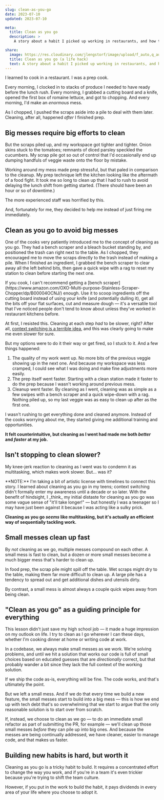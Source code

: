 ```yaml
---
slug: clean-as-you-go
date: 2023-07-10
updated: 2023-07-10

meta:
  title: Clean as you go
  description: >
    A story about a habit I picked up working in restaurants, and how the lesson I learned still helps me write better software to this day.

share:
  image: https://res.cloudinary.com/jlengstorf/image/upload/f_auto,q_auto/lwj/blog/clean-as-you-go.jpg
  title: Clean as you go (a life hack)
  text: A story about a habit I picked up working in restaurants, and how the lesson I learned still helps me write better software to this day.
---
```



<YouTube id="a7_kghlRfeI" />

I learned to cook in a restaurant. I was a prep cook.

Every morning, I clocked in to stacks of produce I needed to have ready before the lunch rush. Every morning, I grabbed a cutting board and a knife, opened the first box of romaine lettuce, and got to chopping. And every morning, I'd make an _enormous_ mess.

As I chopped, I pushed the scraps aside into a pile to deal with them later. Cleaning, after all, happened _after_ I finished prep.

## Big messes require big efforts to clean

But the scraps piled up, and my workspace got tighter and tighter. Onion skins stuck to the tomatoes; remnants of diced parsley speckled the cucumbers. My scrap pile got so out of control that I'd occasionally end up dumping handfuls of veggie waste onto the floor by mistake.

Working around my mess made prep stressful, but that paled in comparison to the cleanup. My prep technique left the kitchen looking like the aftermath of a food fight. It took me so long to clean up that I had to rush to avoid delaying the lunch shift from getting started. (There should have been an hour or so of downtime.)

The more experienced staff was horrified by this.

And, fortunately for me, they decided to help me instead of just firing me immediately.

## Clean as you go to avoid big messes

One of the cooks very patiently introduced me to the concept of cleaning as you go. They had a bench scraper and a bleach bucket standing by, and positioned the trash can right next to the table. As I chopped, they encouraged me to move the scraps directly to the trash instead of making a pile. When I finished an ingredient, I grabbed the bench scraper to clear away all the left behind bits, then gave a quick wipe with a rag to reset my station to clean before starting the next one.

<Aside>
  If you cook, I can't recommend getting a [bench
  scraper](https://www.amazon.com/OXO-Multi-purpose-Stainless-Scraper-Chopper/dp/B00004OCNJ/)
  enough. Use it to scoop ingredients off the cutting board instead of using
  your knife (and potentially dulling it), get all the bits off your flat
  surfaces, cut and measure dough — it's a versatile tool that I've noticed
  people don't tend to know about unless they've worked in restaurant kitchens
  before.
</Aside>

At first, I resisted this. Cleaning at each step _had_ to be slower, right? After all, [context switching is a terrible idea](https://www.jason.energy/context-switching/), and this was clearly going to make me even slower for sure.

But my options were to do it their way or get fired, so I stuck to it. And a few things happened:

1. The quality of my work went up. No more bits of the previous veggie showing up in the next one. And because my workspace was less cramped, I could see what I was doing and make fine adjustments more easily.
2. The prep itself went faster. Starting with a clean station made it faster to do the prep because I wasn't working around previous mess.
3. Cleanup went faster. By cleaning as I went, cleaning was as simple as a few swipes with a bench scraper and a quick wipe-down with a rag. Nothing piled up, so my last veggie was as easy to clean up after as the first one.

I wasn't rushing to get everything done and cleaned anymore. Instead of the cooks worrying about me, they started giving me additional training and opportunities.

**It felt counterintuitive, but cleaning as I went had made me both _better_ and _faster_ at my job.**

## Isn't stopping to clean slower?

My knee-jerk reaction to cleaning as I went was to condemn it as multitasking, which makes work slower. But... was it?

<Aside>
  **NOTE:** I'm taking a bit of artistic license with timelines to connect this
  story. I learned about cleaning as you go in my teens; context switching
  didn't formally enter my awareness until a decade or so later. With the
  benefit of hindsight, I _think_ my initial distaste for cleaning as you go was
  some vague sense of "it'll take longer!" — but honestly I was a teenager so I
  may have just been against it because I was acting like a sulky prick.
</Aside>

**Cleaning as you go _seems_ like multitasking, but it's actually an efficient way of sequentially tackling work.**

## Small messes clean up fast

By _not_ cleaning as we go, multiple messes compound on each other. A small mess is fast to clean, but a dozen or more small messes become a much bigger mess that's harder to clean up.

In food prep, the scrap pile might spill off the table. Wet scraps might dry to the table, making them far more difficult to clean up. A large pile has a tendency to spread out and get additional dishes and utensils dirty.

By contrast, a small mess is almost always a couple quick wipes away from being clean.

## "Clean as you go" as a guiding principle for everything

This lesson didn't just save my high school job — it made a huge impression on my outlook on life. I try to clean as I go wherever I can these days, whether I'm cooking dinner at home or writing code at work.

In a codebase, we always make small messes as we work. We're solving problems, and until we hit a solution that works our code is full of small choices based on educated guesses that are _directionally_ correct, but that probably wander a bit since they lack the full context of the working solution.

If we ship the code as-is, everything will be fine. The code works, and that's ultimately the point.

But we left a small mess. And if we do that every time we build a new feature, the small messes start to build into a big mess — this is how we end up with tech debt that's so overwhelming that we start to argue that the only reasonable solution is to start over from scratch.

If, instead, we choose to clean as we go — to do an immediate small refactor as part of submitting the PR, for example — we'll clean up those small messes _before_ they can pile up into big ones. And because the messes are being continually addressed, we have cleaner, easier to manage code, and that makes us faster.

## Building new habits is hard, but worth it

Cleaning as you go is a tricky habit to build. It requires a concentrated effort to change the way you work, and if you're in a team it's even trickier because you're trying to shift the team culture.

However, if you put in the work to build the habit, it pays dividends in every area of your life where you choose to adopt it.
